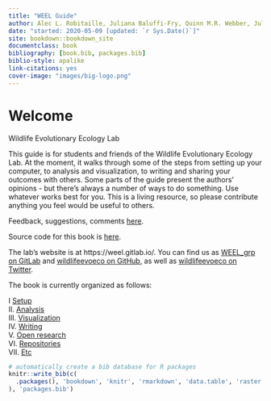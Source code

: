 ```yaml
--- 
title: "WEEL Guide"
author: Alec L. Robitaille, Juliana Baluffi-Fry, Quinn M.R. Webber, Julie W. Turner, Isabella C. Richmond
date: "started: 2020-05-09 [updated: `r Sys.Date()`]"
site: bookdown::bookdown_site
documentclass: book
bibliography: [book.bib, packages.bib]
biblio-style: apalike
link-citations: yes
cover-image: "images/big-logo.png"
---
```



# Welcome

Wildlife Evolutionary Ecology Lab

This guide is for students and friends of the Wildlife Evolutionary Ecology Lab.
At the moment, it walks through some of the steps from setting up your computer,
to analysis and visualization, to writing and sharing your outcomes with others.
Some parts of the guide present the authors' opinions - but there's always a
number of ways to do something. Use whatever works best for you. This is
a living resource, so please contribute anything you feel would be useful 
to others. 

Feedback, suggestions, comments [here](https://gitlab.com/weel/guide/-/issues). 

Source code for this book is [here](https://gitlab.com/weel/guide). 

The lab's website is at https://weel.gitlab.io/. You can find us as
[WEEL_grp on GitLab](https://gitlab.com/WEEL_grp) and [wildlifeevoeco on GitHub](https://github.com/wildlifeevoeco/), as well as [wildlifeevoeco on Twitter](https://twitter.com/wildlifeevoeco). 


The book is currently organized as follows:

I [Setup](#setup)  
II. [Analysis](#data-science)  
III. [Visualization](#ggplot2)  
IV. [Writing](#writing)  
V. [Open research](#git)  
VI. [Repositories](#weel-universe)  
VII. [Etc](#slides)  


```r
# automatically create a bib database for R packages
knitr::write_bib(c(
  .packages(), 'bookdown', 'knitr', 'rmarkdown', 'data.table', 'raster', 'sf', 'ggplot2', 'reactable'
), 'packages.bib')
```

